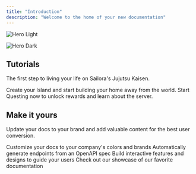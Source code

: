 ```yaml
---
title: "Introduction"
description: "Welcome to the home of your new documentation"
---
```


<img
  className="block dark:hidden"
  src="/images/hero.png"
  alt="Hero Light"
/>

<img
  className="hidden dark:block"
  src="/images/hero.png"
  alt="Hero Dark"
/>

## Tutorials

The first step to living your life on Sailora's Jujutsu Kaisen.

<CardGroup cols="2">
  <Card title="Creating your Island" icon="tree-palm" href="/tutorials/islands">
    Create your Island and start building your home away from the world.
  </Card>
  <Card title="Start Questing" icon="location-dot" href="/tutorials/quests">
    Start Questing now to unlock rewards and learn about the server.
  </Card>
</CardGroup>

## Make it yours

Update your docs to your brand and add valuable content for the best user conversion.

<CardGroup cols="2">
  <Card title="Customize Style" icon="palette" href="https://mintlify.com/docs/settings/global">
    Customize your docs to your company's colors and brands
  </Card>
  <Card title="Reference APIs" icon="code" href="https://mintlify.com/docs/api-playground/openapi">
    Automatically generate endpoints from an OpenAPI spec
  </Card>
  <Card title="Add Components" icon="screwdriver-wrench" href="https://mintlify.com/docs/content/components/accordions">
    Build interactive features and designs to guide your users
  </Card>
  <Card title="Get Inspiration" icon="stars" href="https://mintlify.com/customers">
    Check out our showcase of our favorite documentation
  </Card>
</CardGroup>